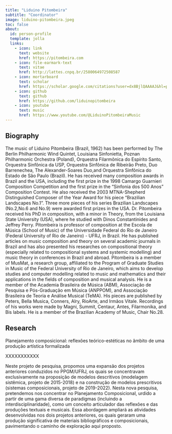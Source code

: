 ```yaml
---
title: "Liduino Pitombeira"
subtitle: "Coordinator"
image: liduino-pitombeira.jpeg
toc: false
about:
  id: person-profile
  template: jolla
  links:
    - icon: link
      text: website
      href: https://pitombeira.com
    - icon: file-earmark-text
      text: vitae
      href: http://lattes.cnpq.br/2580064972508587
    - icon: mortarboard
      text: scholar
      href: https://scholar.google.com/citations?user=dx8BjlQAAAAJ&hl=pt-BR
    - icon: github
      text: github
      href: https://github.com/liduinopitombeira
    - icon: youtube
      text: music
      href: https://www.youtube.com/@LiduinoPitombeiraMusic
---
```


:::{#person-profile}
:::

## Biography
The music of Liduino Pitombeira (Brazil, 1962) has been performed by The Berlin Philharmonic Wind Quintet, Louisiana Sinfonietta, Poznan Philharmonic Orchestra (Poland), Orquestra Filarmônica do Espírito Santo, Orquestra Sinfônica da USP, Orquestra Sinfônica de Ribeirão Preto, Duo Barrenechea, The Alexander-Soares Duo,and Orquestra Sinfônica do Estado de São Paulo (Brazil). He has received many composition awards in Brazil and the USA, including the first prize in the 1998 Camargo Guarnieri Composition Competition and the first prize in the "Sinfonia dos 500 Anos" Composition Contest. He also received the 2003 MTNA-Shepherd Distinguished Composer of the Year Award for his piece "Brazilian Landscapes No.1". Three more pieces of his series Brazilian Landscapes (No.2,No.6 and No.9) were awarded first prizes in the USA. Dr. Pitombeira received his PhD in composition, with a minor in Theory, from the Louisiana State University (USA), where he studied with Dinos Constantinides and Jeffrey Perry. Pitombeira is professor of composition at the Escola de Música (School of Music) of the Universidade Federal do Rio de Janeiro (Federal University of Rio de Janeiro) - UFRJ, in Brazil. He has published articles on music composition and theory on several academic journals in Brazil and has also presented his researches on compositional theory (especially related to compositional systems and systemic modelling) and music theory in conferences in Brazil and abroad. Pitombeira is a member of MusMat, a research group, affiliated to the Program of Graduate Studies in Music of the Federal University of Rio de Janeiro, which aims to develop studies and computer modelling related to music and mathematics and their applications in the fields of composition and musical analysis. He is a member of the Academia Brasileira de Música (ABM), Associação de Pesquisa e Pós-Graduação em Música (ANPPOM), and Associação Brasileira de Teoria e Análise Musical (TeMA). His pieces are published by Peters, Bella Musica, Conners, Alry, RioArte, and Irmãos Vitale. Recordings of his works were made by Magni, Summit, Centaur, Antes, Filarmonika, and Bis labels. He is a member of the Brazilian Academy of Music, Chair No.28.


## Research
Planejamento composicional: reflexões teórico-estéticas no âmbito de uma produção artística formalizada

XXXXXXXXXXX

Neste projeto de pesquisa, propomos uma expansão dos projetos anteriores conduzidos no PPGM/UFRJ, os quais se concentravam exclusivamente na proposição de modelos descritivos (modelagem sistêmica, projeto de 2015-2018) e na construção de modelos prescritivos (sistemas composicionais, projeto de 2019-2022). Nesta nova pesquisa, pretendemos nos concentrar no Planejamento Composicional, urdido a partir de uma gama diversa de paradigmas (incluindo a interdisciplinaridade), como um conceito articulador das reflexões e das produções textuais e musicais. Essa abordagem ampliará as atividades desenvolvidas nos dois projetos anteriores, os quais geraram uma produção significativa de materiais bibliográficos e composicionais, pavimentando o caminho de exploração aqui proposto.	
